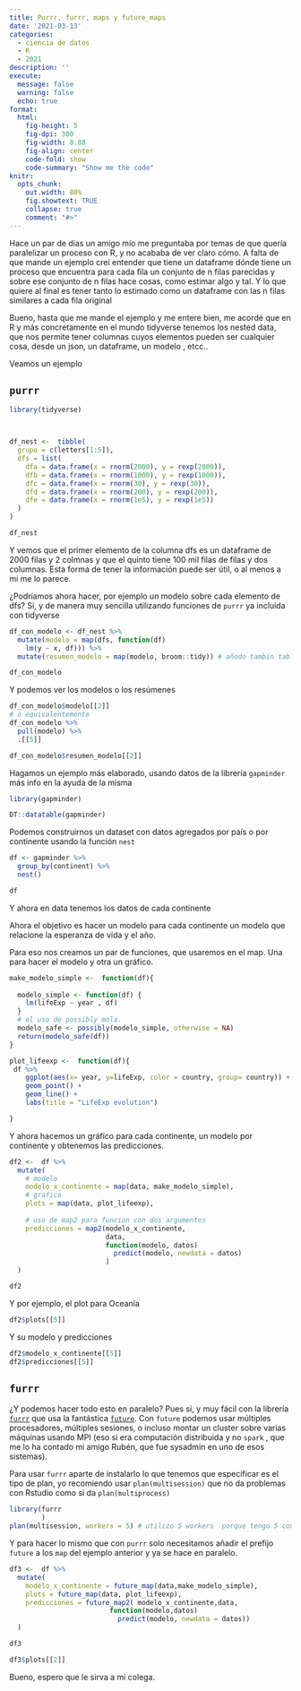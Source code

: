 ```yaml
---
title: Purrr, furrr, maps y future_maps
date: '2021-03-13'
categories:
  - ciencia de datos
  - R
  - 2021
description: ''
execute: 
  message: false
  warning: false
  echo: true
format: 
  html: 
    fig-height: 5
    fig-dpi: 300
    fig-width: 8.88
    fig-align: center
    code-fold: show
    code-summary: "Show me the code"
knitr:
  opts_chunk:
    out.width: 80%
    fig.showtext: TRUE
    collapse: true
    comment: "#>"
---
```


Hace un par de días un amigo mío me preguntaba por temas de que quería paralelizar un proceso con R, y no acababa de ver claro cómo. A falta de que mande un ejemplo creí entender que tiene un dataframe dónde tiene un proceso que encuentra para cada fila un conjunto de n filas parecidas y sobre ese conjunto de n filas hace cosas, como estimar algo y tal. Y lo que quiere al final es tener tanto lo estimado como un dataframe con las n filas similares a cada fila original

Bueno, hasta que me mande el ejemplo y me entere bien, me acordé que en R y más concretamente en el mundo tidyverse tenemos los nested data, que nos permite tener columnas cuyos elementos pueden ser cualquier cosa, desde un json, un dataframe, un modelo , etcc.. 

Veamos un ejemplo

## `purrr`

```r
library(tidyverse)



df_nest <-  tibble(
  grupo = c(letters[1:5]),
  dfs = list(
    dfa = data.frame(x = rnorm(2000), y = rexp(2000)),
    dfb = data.frame(x = rnorm(1000), y = rexp(1000)),
    dfc = data.frame(x = rnorm(30), y = rexp(30)),
    dfd = data.frame(x = rnorm(200), y = rexp(200)),
    dfe = data.frame(x = rnorm(1e5), y = rexp(1e5))
  )
)

df_nest

```

Y vemos que el primer elemento de la columna dfs es un dataframe de 2000 filas y 2 colmnas y que el quinto tiene 100 mil filas de filas y dos columnas. Esta forma de tener la información puede ser útil, o al menos a mi me lo parece. 

¿Podríamos ahora hacer, por ejemplo un modelo sobre cada elemento de dfs? Si, y de manera muy sencilla utilizando funciones de `purrr` ya incluida con tidyverse

```r
df_con_modelo <- df_nest %>%
  mutate(modelo = map(dfs, function(df)
    lm(y ~ x, df))) %>% 
  mutate(resumen_modelo = map(modelo, broom::tidy)) # añodo tambin tabla resumen

df_con_modelo
```

Y podemos ver los modelos o los resúmenes

```r
df_con_modelo$modelo[[2]]
# o equivalentemente
df_con_modelo %>% 
  pull(modelo) %>% 
  .[[5]]
```

```r
df_con_modelo$resumen_modelo[[2]]
```

Hagamos un ejemplo más elaborado, usando datos de la librería `gapminder` más info en la ayuda de la misma

```r
library(gapminder)

DT::datatable(gapminder)

```

Podemos construirnos un dataset con datos agregados por país o por continente usando la función `nest`

```r
df <- gapminder %>%
  group_by(continent) %>%
  nest()

df
```

Y ahora en data tenemos los datos de cada continente


Ahora el objetivo es hacer un modelo para cada continente un modelo que relacione la esperanza de vida y el año. 

Para eso nos creamos un par de funciones, que usaremos en el map. Una para hacer el modelo y otra un gráfico.

```r

make_modelo_simple <-  function(df){
  
  modelo_simple <- function(df) {
    lm(lifeExp ~ year , df)
  }
  # el uso de possibly mola. 
  modelo_safe <- possibly(modelo_simple, otherwise = NA) 
  return(modelo_safe(df))
}

plot_lifeexp <-  function(df){
 df %>% 
    ggplot(aes(x= year, y=lifeExp, color = country, group= country)) + 
    geom_point() +
    geom_line() +
    labs(title = "LifeExp evolution")

}

```

Y ahora  hacemos un gráfico para cada continente, un modelo por continente y obtenemos las predicciones.


```r
df2 <-  df %>%
  mutate(
    # modelo
    modelo_x_continente = map(data, make_modelo_simple),
    # grafico
    plots = map(data, plot_lifeexp),
    
    # uso de map2 para funcion con dos argumentos
    predicciones = map2(modelo_x_continente,
                        data,
                        function(modelo, datos)
                          predict(modelo, newdata = datos)
                        )
  )

df2
```


Y por ejemplo, el plot para Oceanía

```r
df2$plots[[5]]
```


Y su modelo y predicciones

```r
df2$modelo_x_continente[[5]]
df2$predicciones[[5]]
```
## `furrr` 

¿Y podemos hacer todo esto en paralelo? Pues si, y muy fácil con la librería [`furrr`](https://github.com/DavisVaughan/furrr) que usa la fantástica [`future`](https://github.com/HenrikBengtsson). Con `future` podemos usar múltiples procesadores, múltiples sesiones, o incluso montar un cluster sobre varias máquinas usando MPI (eso si era computación distribuida y no `spark` , que me lo ha contado mi amigo Rubén, que fue sysadmin en uno de esos sistemas).

Para usar `furrr` aparte de instalarlo lo que tenemos que especificar es el tipo de plan, yo recomiendo usar `plan(multisession)` que no da problemas con Rstudio como si da `plan(multiprocess)`

```r
library(furrr
        )
plan(multisession, workers = 5) # utilizo 5 workers  porque tengo 5 contintentes

```

Y para hacer lo mismo que con `purrr` solo necesitamos añadir el prefijo `future` a los `map` del ejemplo anterior y ya se hace en paralelo.

```r
df3 <-  df %>% 
  mutate(
    modelo_x_continente = future_map(data,make_modelo_simple),
    plots = future_map(data, plot_lifeexp), 
    predicciones = future_map2( modelo_x_continente,data,
                         function(modelo,datos)
                           predict(modelo, newdata = datos))
  )

df3
```


```r
df3$plots[[2]]
```


Bueno, espero que le sirva a mi colega. 


